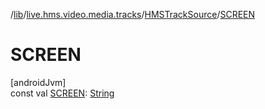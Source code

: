 /[lib](/api-reference/android/v2/home/content)/[live.hms.video.media.tracks](../index)/[HMSTrackSource](index)/[SCREEN](-s-c-r-e-e-n)

# SCREEN

[androidJvm]\
const val [SCREEN](-s-c-r-e-e-n): [String](https://kotlinlang.org/api/latest/jvm/stdlib/kotlin/-string/index.html)
